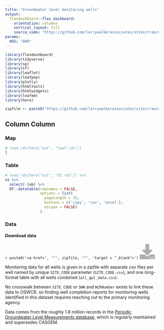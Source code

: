 ```yaml
---
title: "Groundwater level monitoring wells"
output: 
  flexdashboard::flex_dashboard:
    orientation: columns
    vertical_layout: fill
    source_code: "https://github.com/larrywalkerassociates/sites/tree/main/code/gwl"
params: 
  AOI: "000"
---
```


<style>
  .custom-icon {
    fill: #ADADAD;
  }
  .custom-icon:hover {
    fill: #DA4567;
  }
</style>

```r
library(flexdashboard)
library(tidyverse)
library(sp)
library(sf)
library(leaflet)
library(leafpop)
library(plotly)
library(htmltools)
library(htmlwidgets)
library(leafem)
library(here)

zipfile <- paste0("https://github.com/larrywalkerassociates/sites/raw/main/data/", params$AOI, "/", params$AOI,"_data.zip")
```

Column Column {.tabset}
-----------------------------------------------------------------------

### Map

```r
# read_rds(here("out", "leaf.rds"))
l
```

### Table

```r
# read_rds(here("out", "dt.rds")) %>% 
ns %>% 
  select(-lab) %>% 
  DT::datatable(rownames = FALSE, 
                options = list(
                  pageLength = 15, 
                  buttons = c('copy', 'csv', 'excel'),
                  escape = FALSE)
                ) 
```

### Data

<h4>**Download data**</h4>

`r paste0('<a href=', '"', zipfile, '"', 'target = "_blank">')`
	<svg height = "50" aria-hidden="true" focusable="false" data-prefix="fas" data-icon="download" class="svg-inline--fa fa-download fa-w-16 custom-icon" role="img" xmlns="http://www.w3.org/2000/svg" viewBox="0 0 512 512"><path  d="M216 0h80c13.3 0 24 10.7 24 24v168h87.7c17.8 0 26.7 21.5 14.1 34.1L269.7 378.3c-7.5 7.5-19.8 7.5-27.3 0L90.1 226.1c-12.6-12.6-3.7-34.1 14.1-34.1H192V24c0-13.3 10.7-24 24-24zm296 376v112c0 13.3-10.7 24-24 24H24c-13.3 0-24-10.7-24-24V376c0-13.3 10.7-24 24-24h146.7l49 49c20.1 20.1 52.5 20.1 72.6 0l49-49H488c13.3 0 24 10.7 24 24zm-124 88c0-11-9-20-20-20s-20 9-20 20 9 20 20 20 20-9 20-20zm64 0c0-11-9-20-20-20s-20 9-20 20 9 20 20 20 20-9 20-20z"></path></svg>
</a>

Monitoring data for all wells is given in a zipfile with separate csv files per well named by unique `SITE_CODE` parameter (`SITE_CODE.csv`), and one long-format table with all wells combined (`all_gwl_data.csv`).  

No crosswalk between `SITE_CODE` or `SWN` and `WCRNumber` exists to link these data to OSWCR, so finding well completion reports for monitoring wells identified in this dataset requires reaching out to the primary monitoring agency.  

Data comes from the roughly 1.8 million records in the [Periodic Groundwater Level Measurements database](https://data.ca.gov/dataset/periodic-groundwater-level-measurements), which is regularly maintained and supersedes CASGEM.
